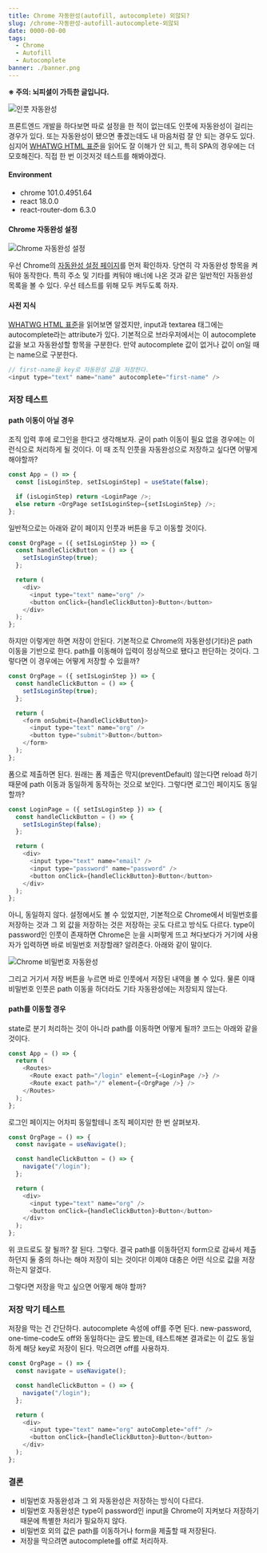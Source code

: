 ```yaml
---
title: Chrome 자동완성(autofill, autocomplete) 외않되?
slug: /chrome-자동완성-autofill-autocomplete-외않되
date: 0000-00-00
tags:
  - Chrome
  - Autofill
  - Autocomplete
banner: ./banner.png
---
```


**※ 주의: 뇌피셜이 가득한 글입니다.**

![인풋 자동완성](./banner.png)

프론트엔드 개발을 하다보면 따로 설정을 한 적이 없는데도 인풋에 자동완성이 걸리는 경우가 있다. 또는 자동완성이 됐으면 좋겠는데도 내 마음처럼 잘 안 되는 경우도 있다. 심지어 [WHATWG HTML 표준](https://html.spec.whatwg.org/#autofill)을 읽어도 잘 이해가 안 되고, 특히 SPA의 경우에는 더 모호해진다. 직접 한 번 이것저것 테스트를 해봐야겠다.

#### Environment

- chrome 101.0.4951.64
- react 18.0.0
- react-router-dom 6.3.0

#### Chrome 자동완성 설정

![Chrome 자동완성 설정](./chrome-autofill-settings.png)

우선 Chrome의 [자동완성 설정 페이지](chrome://settings/autofill)를 먼저 확인하자. 당연히 각 자동완성 항목을 켜둬야 동작한다. 특히 주소 및 기타를 켜둬야 배너에 나온 것과 같은 일반적인 자동완성 목록을 볼 수 있다. 우선 테스트를 위해 모두 켜두도록 하자.

#### 사전 지식

[WHATWG HTML 표준](https://html.spec.whatwg.org/#autofill)을 읽어보면 알겠지만, input과 textarea 태그에는 autocomplete라는 attribute가 있다. 기본적으로 브라우저에서는 이 autocomplete 값을 보고 자동완성할 항목을 구분한다. 만약 autocomplete 값이 없거나 값이 on일 때는 name으로 구분한다.

```javascript
// first-name을 key로 자동완성 값을 저장한다.
<input type="text" name="name" autocomplete="first-name" />
```

### 저장 테스트

#### path 이동이 아닐 경우

조직 입력 후에 로그인을 한다고 생각해보자. 굳이 path 이동이 필요 없을 경우에는 이런식으로 처리하게 될 것이다. 이 때 조직 인풋을 자동완성으로 저장하고 싶다면 어떻게 해야할까?

```javascript
const App = () => {
  const [isLoginStep, setIsLoginStep] = useState(false);

  if (isLoginStep) return <LoginPage />;
  else return <OrgPage setIsLoginStep={setIsLoginStep} />;
};
```

일반적으로는 아래와 같이 페이지 인풋과 버튼을 두고 이동할 것이다.

```javascript
const OrgPage = ({ setIsLoginStep }) => {
  const handleClickButton = () => {
    setIsLoginStep(true);
  };

  return (
    <div>
      <input type="text" name="org" />
      <button onClick={handleClickButton}>Button</button>
    </div>
  );
};
```

하지만 이렇게만 하면 저장이 안된다. 기본적으로 Chrome의 자동완성(기타)은 path 이동을 기반으로 한다. path를 이동해야 입력이 정상적으로 됐다고 판단하는 것이다. 그렇다면 이 경우에는 어떻게 저장할 수 있을까?

```javascript
const OrgPage = ({ setIsLoginStep }) => {
  const handleClickButton = () => {
    setIsLoginStep(true);
  };

  return (
    <form onSubmit={handleClickButton}>
      <input type="text" name="org" />
      <button type="submit">Button</button>
    </form>
  );
};
```

폼으로 제출하면 된다. 원래는 폼 제출은 막지(preventDefault) 않는다면 reload 하기 때문에 path 이동과 동일하게 동작하는 것으로 보인다. 그렇다면 로그인 페이지도 동일할까?

```javascript
const LoginPage = ({ setIsLoginStep }) => {
  const handleClickButton = () => {
    setIsLoginStep(false);
  };

  return (
    <div>
      <input type="text" name="email" />
      <input type="password" name="password" />
      <button onClick={handleClickButton}>Button</button>
    </div>
  );
};
```

아니, 동일하지 않다. 설정에서도 볼 수 있었지만, 기본적으로 Chrome에서 비밀번호를 저장하는 것과 그 외 값을 저장하는 것은 저장하는 곳도 다르고 방식도 다르다. type이 password인 인풋이 존재하면 Chrome은 눈을 시퍼렇게 뜨고 쳐다보다가 거기에 사용자가 입력하면 바로 비밀번호 저장할래? 알려준다. 아래와 같이 말이다.

![Chrome 비밀번호 자동완성](./chrome-password.png)

그리고 거기서 저장 버튼을 누르면 바로 인풋에서 저장된 내역을 볼 수 있다. 물론 이때 비밀번호 인풋은 path 이동을 하더라도 기타 자동완성에는 저장되지 않는다.

#### path를 이동할 경우

state로 분기 처리하는 것이 아니라 path를 이동하면 어떻게 될까? 코드는 아래와 같을 것이다.

```javascript
const App = () => {
  return (
    <Routes>
      <Route exact path="/login" element={<LoginPage />} />
      <Route exact path="/" element={<OrgPage />} />
    </Routes>
  );
};
```

로그인 페이지는 어차피 동일할테니 조직 페이지만 한 번 살펴보자.

```javascript
const OrgPage = () => {
  const navigate = useNavigate();

  const handleClickButton = () => {
    navigate("/login");
  };

  return (
    <div>
      <input type="text" name="org" />
      <button onClick={handleClickButton}>Button</button>
    </div>
  );
};
```

위 코드로도 잘 될까? 잘 된다. 그렇다. 결국 path를 이동하던지 form으로 감싸서 제출하던지 둘 중의 하나는 해야 저장이 되는 것이다! 이제야 대충은 어떤 식으로 값을 저장하는지 알겠다.

그렇다면 저장을 막고 싶으면 어떻게 해야 할까?

### 저장 막기 테스트

저장을 막는 건 간단하다. autocomplete 속성에 off를 주면 된다. new-password, one-time-code도 off와 동일하다는 글도 봤는데, 테스트해본 결과로는 이 값도 동일하게 해당 key로 저장이 된다. 막으려면 off를 사용하자.

```javascript
const OrgPage = () => {
  const navigate = useNavigate();

  const handleClickButton = () => {
    navigate("/login");
  };

  return (
    <div>
      <input type="text" name="org" autoComplete="off" />
      <button onClick={handleClickButton}>Button</button>
    </div>
  );
};
```

### 결론

- 비밀번호 자동완성과 그 외 자동완성은 저장하는 방식이 다르다.
- 비밀번호 자동완성은 type이 password인 input을 Chrome이 지켜보다 저장하기 때문에 특별한 처리가 필요하지 않다.
- 비밀번호 외의 값은 path를 이동하거나 form을 제출할 때 저장된다.
- 저장을 막으려면 autocomplete를 off로 처리하자.